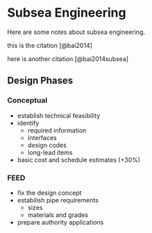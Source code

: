 # Subsea Engineering  {#subsea}

Here are some notes about subsea engineering.

this is the citation [@bai2014]

here is another citation [@bai2014subsea]

## Design Phases

### Conceptual

* establish technical feasibility
* identify 
  * required information
  * interfaces
  * design codes
  * long-lead items
* basic cost and schedule estimates (+30%)


### FEED

* fix the design concept
* estabilish pipe requirements
  * sizes
  * materials and grades
* prepare authority applications  

